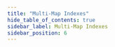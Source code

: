 ```yaml
---
title: "Multi-Map Indexes"
hide_table_of_contents: true
sidebar_label: Multi-Map Indexes
sidebar_position: 6
---
```





<LanguageSwitcher supportedLanguages={supportedLanguages} />

<LanguageContent language="csharp">
   <MultiMapIndexesCsharp />
</LanguageContent>

<LanguageContent language="java">
   <MultiMapIndexesJava />
</LanguageContent>

<LanguageContent language="python">
   <MultiMapIndexesPython />
</LanguageContent>

<LanguageContent language="php">
   <MultiMapIndexesPhp />
</LanguageContent>

<LanguageContent language="nodejs">
   <MultiMapIndexesNodejs />
</LanguageContent>


<!---
### Indexes
- [Map Indexes](../indexes/map-indexes)
- [Map-Reduce Indexes](../indexes/map-reduce-indexes)
- [Indexing Polymorphic Data](../indexes/indexing-polymorphic-data)

### Studio
- [Create Multi-Map Index](../studio/database/indexes/create-multi-map-index)


-->